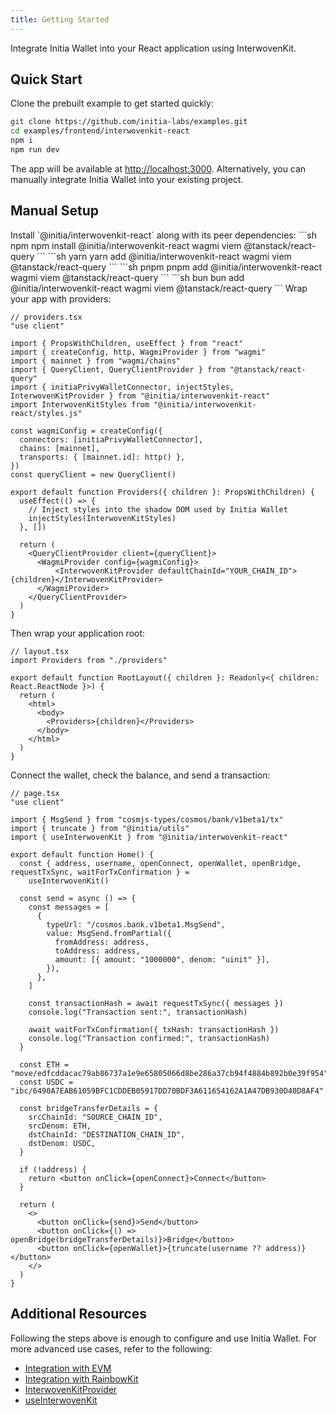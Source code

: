 ```yaml
---
title: Getting Started
---
```


Integrate Initia Wallet into your React application using InterwovenKit.

## Quick Start

Clone the prebuilt example to get started quickly:

```bash
git clone https://github.com/initia-labs/examples.git
cd examples/frontend/interwovenkit-react
npm i
npm run dev
```

The app will be available at [http://localhost:3000](http://localhost:3000/). Alternatively, you can manually integrate Initia Wallet into your existing project.

## Manual Setup

<Steps>
 <Step title="Installation"> 
  Install `@initia/interwovenkit-react` along with its peer dependencies:

  <Tabs>
    <Tab title="npm">
    ```sh npm
    npm install @initia/interwovenkit-react wagmi viem @tanstack/react-query
    ```
    </Tab>
    <Tab title="yarn">
    ```sh yarn
    yarn add @initia/interwovenkit-react wagmi viem @tanstack/react-query
    ```
    </Tab>
    <Tab title="pnpm">
    ```sh pnpm
    pnpm add @initia/interwovenkit-react wagmi viem @tanstack/react-query
    ```
    </Tab>
    <Tab title="bun">
    ```sh bun
    bun add @initia/interwovenkit-react wagmi viem @tanstack/react-query
    ```
    </Tab>
  </Tabs>
 </Step>
 <Step title="Configure Providers">
  Wrap your app with providers:

  ```tsx
  // providers.tsx
  "use client"

  import { PropsWithChildren, useEffect } from "react"
  import { createConfig, http, WagmiProvider } from "wagmi"
  import { mainnet } from "wagmi/chains"
  import { QueryClient, QueryClientProvider } from "@tanstack/react-query"
  import { initiaPrivyWalletConnector, injectStyles, InterwovenKitProvider } from "@initia/interwovenkit-react"
  import InterwovenKitStyles from "@initia/interwovenkit-react/styles.js"

  const wagmiConfig = createConfig({
    connectors: [initiaPrivyWalletConnector],
    chains: [mainnet],
    transports: { [mainnet.id]: http() },
  })
  const queryClient = new QueryClient()

  export default function Providers({ children }: PropsWithChildren) {
    useEffect(() => {
      // Inject styles into the shadow DOM used by Initia Wallet
      injectStyles(InterwovenKitStyles)
    }, [])

    return (
      <QueryClientProvider client={queryClient}>
        <WagmiProvider config={wagmiConfig}>
            <InterwovenKitProvider defaultChainId="YOUR_CHAIN_ID">{children}</InterwovenKitProvider>
        </WagmiProvider>
      </QueryClientProvider>
    )
  }
  ```

  Then wrap your application root:

  ```tsx
  // layout.tsx
  import Providers from "./providers"

  export default function RootLayout({ children }: Readonly<{ children: React.ReactNode }>) {
    return (
      <html>
        <body>
          <Providers>{children}</Providers>
        </body>
      </html>
    )
  }
  ```
 </Step>
 <Step title="Basic Example">
  Connect the wallet, check the balance, and send a transaction:

  ```tsx
  // page.tsx
  "use client"

  import { MsgSend } from "cosmjs-types/cosmos/bank/v1beta1/tx"
  import { truncate } from "@initia/utils"
  import { useInterwovenKit } from "@initia/interwovenkit-react"

  export default function Home() {
    const { address, username, openConnect, openWallet, openBridge, requestTxSync, waitForTxConfirmation } =
      useInterwovenKit()

    const send = async () => {
      const messages = [
        {
          typeUrl: "/cosmos.bank.v1beta1.MsgSend",
          value: MsgSend.fromPartial({
            fromAddress: address,
            toAddress: address,
            amount: [{ amount: "1000000", denom: "uinit" }],
          }),
        },
      ]

      const transactionHash = await requestTxSync({ messages })
      console.log("Transaction sent:", transactionHash)

      await waitForTxConfirmation({ txHash: transactionHash })
      console.log("Transaction confirmed:", transactionHash)
    }
    
    const ETH = "move/edfcddacac79ab86737a1e9e65805066d8be286a37cb94f4884b892b0e39f954"
    const USDC = "ibc/6490A7EAB61059BFC1CDDEB05917DD70BDF3A611654162A1A47DB930D40D8AF4"

    const bridgeTransferDetails = {
      srcChainId: "SOURCE_CHAIN_ID",
      srcDenom: ETH,
      dstChainId: "DESTINATION_CHAIN_ID",
      dstDenom: USDC,
    }
    
    if (!address) {
      return <button onClick={openConnect}>Connect</button>
    }

    return (
      <>
        <button onClick={send}>Send</button>
        <button onClick={() => openBridge(bridgeTransferDetails)}>Bridge</button>
        <button onClick={openWallet}>{truncate(username ?? address)}</button>
      </>
    )
  }
  ```
 </Step>
</Steps>


## Additional Resources

Following the steps above is enough to configure and use Initia Wallet. For more advanced use cases, refer to the following:

- [Integration with EVM](./integration/evm)
- [Integration with RainbowKit](./integration/rainbowkit)
- [InterwovenKitProvider](./reference/interwovenkit-provider)
- [useInterwovenKit](./reference/useinterwovenkit)
